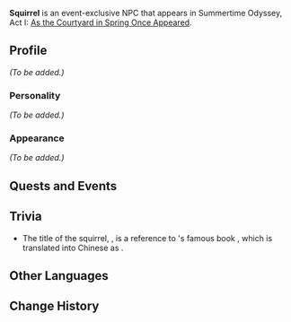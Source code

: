 {{Stub}}
{{Meta
<!-- Remove this template after adding the missing info -->
|missing_NPC_profile  = yes
}}
{{Character Infobox
|name             = Squirrel
|type             = Event NPC
|image            = NPC Squirrel (Summertime Odyssey).png
|region           = Golden Apple Archipelago
|title            = Strange Life-Form Here
}}
'''Squirrel''' is an event-exclusive NPC that appears in Summertime Odyssey, Act I: [[As the Courtyard in Spring Once Appeared (Part 1)|As the Courtyard in Spring Once Appeared]].

==Profile==
<!-- Detailed story/lore information goes here -->
''(To be added.)''

===Personality===
''(To be added.)''

===Appearance===
<!-- Keep appearance section short and concise. Limit to 2 paragraphs with 3-4 sentences each. -->
''(To be added.)''

==Quests and Events==
{{Quest Appearances}}

==Trivia==
*The title of the squirrel, {{Lang|"Strange Life-Form Here"|zh=神奇生物在这里|zh_lit=Here Are the Fantastic Life-Forms}}, is a reference to {{w|J. K. Rowling}}'s famous book ''{{w|Fantastic Beasts and Where to Find Them}}'', which is translated into Chinese as {{Lang|mini=1|zh=神奇动物在哪里|zh_lit=Where Are the Fantastic Animals}}.

==Other Languages==
{{Transclude|Squirrel|Other Languages}}

==Change History==
{{Change History|2.8}}
<!--
==References==
{{Reflist}}
-->